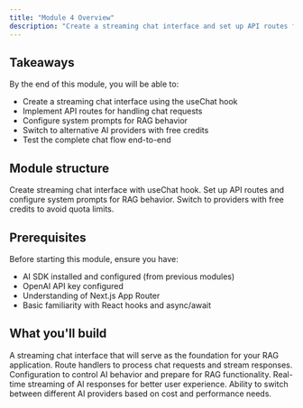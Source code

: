 ```yaml
---
title: "Module 4 Overview"
description: "Create a streaming chat interface and set up API routes for your RAG application."
---
```


## Takeaways

By the end of this module, you will be able to:

- Create a streaming chat interface using the useChat hook
- Implement API routes for handling chat requests
- Configure system prompts for RAG behavior
- Switch to alternative AI providers with free credits
- Test the complete chat flow end-to-end

## Module structure

<Columns cols={3}>
  <Card
    title="4.1 Chat Interface"
    icon="message-circle"
    href="/learning-paths/rag-chatbot/module-4-1">
    Create streaming chat interface with useChat hook.
  </Card>
  <Card
    title="4.2 API Routes & System Prompts"
    icon="code"
    href="/learning-paths/rag-chatbot/module-4-2">
    Set up API routes and configure system prompts for RAG behavior.
  </Card>
  <Card
    title="4.3 Alternative AI Providers"
    icon="zap"
    href="/learning-paths/rag-chatbot/module-4-3">
    Switch to providers with free credits to avoid quota limits.
  </Card>
</Columns>

## Prerequisites

Before starting this module, ensure you have:

- AI SDK installed and configured (from previous modules)
- OpenAI API key configured
- Understanding of Next.js App Router
- Basic familiarity with React hooks and async/await

## What you'll build

<Columns cols={2}>
  <Card title="Chat Interface" icon="message-circle">
    A streaming chat interface that will serve as the foundation for your RAG
    application.
  </Card>
  <Card title="API Routes" icon="code">
    Route handlers to process chat requests and stream responses.
  </Card>
</Columns>
<Columns cols={3}>
  <Card title="System Prompts" icon="settings">
    Configuration to control AI behavior and prepare for RAG functionality.
  </Card>
  <Card title="Streaming Responses" icon="zap">
    Real-time streaming of AI responses for better user experience.
  </Card>
  <Card title="Provider Flexibility" icon="layers">
    Ability to switch between different AI providers based on cost and
    performance needs.
  </Card>
</Columns>
